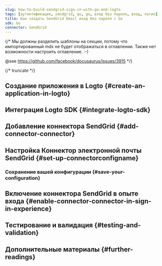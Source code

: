 ```yaml
---
slug: how-to-build-sendgrid-sign-in-with-go-and-logto
tags: [аутентификация, sendgrid, go, go, вход без пароля, вход, логин]
title: Как создать SendGrid Email вход без пароля с Go
sdk: Go
connector: SendGrid
---
```


{/*
  Мы должны разделить шаблоны на секции, потому что импортированный mdx не будет отображаться в оглавлении.
  Также нет возможности настроить оглавление. :-)

  @see https://github.com/facebook/docusaurus/issues/3915
*/}



{/* truncate */}

<Intro connector={connector} sdk="Go" link="https://go.dev" />

## Создание приложения в Logto \{#create-an-application-in-logto}

<CreateApplication type="Traditional web" framework="Go" />

## Интеграция Logto SDK \{#integrate-logto-sdk}

<IntegrateSdk />

## Добавление коннектора SendGrid \{#add-connector-connector}

<AddPasswordlessConnector
  connector={connector}
  connectorType="Email"
  passwordlessSignUpIdentifier="Адрес электронной почты"
/>

## Настройка Коннектор электронной почты SendGrid \{#set-up-connectorconfigname}

<ConnectorGuide />

### Сохранение вашей конфигурации \{#save-your-configuration}

<SaveYourConfiguration connector={connector} />

## Включение коннектора SendGrid в опыте входа \{#enable-connector-connector-in-sign-in-experience}

<EnablePasswordlessConnector
  connectorType="Email"
  passwordlessSignUpIdentifier="Адрес электронной почты"
/>

## Тестирование и валидация \{#testing-and-validation}

<TestingAndValidation connector={connector} sdk="Go" />

## Дополнительные материалы \{#further-readings}

<FurtherReadings />